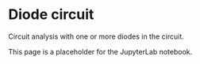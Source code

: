 # Diode circuit

Circuit analysis with one or more diodes in the circuit.

This page is a placeholder for the JupyterLab notebook. 
